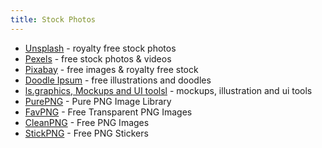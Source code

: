 ```yaml
---
title: Stock Photos
---
```


- [Unsplash](https://unsplash.com/) - royalty free stock photos
- [Pexels](https://www.pexels.com/) - free stock photos & videos
- [Pixabay](https://pixabay.com/) - free images & royalty free stock
- [Doodle Ipsum](https://doodleipsum.com/) - free illustrations and doodles
- [ls.graphics, Mockups and UI toolsl](https://www.ls.graphics/) - mockups, illustration and ui tools
- [PurePNG](https://purepng.com/) - Pure PNG Image Library
- [FavPNG](https://favpng.com/) - Free Transparent PNG Images
- [CleanPNG](https://www.cleanpng.com/) - Free PNG Images
- [StickPNG](http://www.stickpng.com/) - Free PNG Stickers

